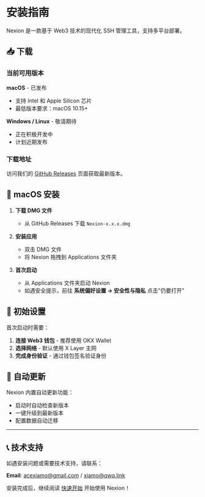 # 安装指南

Nexion 是一款基于 Web3 技术的现代化 SSH 管理工具，支持多平台部署。

## 📥 下载

### 当前可用版本

**macOS** - 已发布
- 支持 Intel 和 Apple Silicon 芯片
- 最低版本要求：macOS 10.15+

**Windows / Linux** - 敬请期待
- 正在积极开发中
- 计划近期发布

### 下载地址

访问我们的 [GitHub Releases](https://github.com/AceXiamo/Nexion/releases) 页面获取最新版本。

## 🍎 macOS 安装

1. **下载 DMG 文件**
   - 从 GitHub Releases 下载 `Nexion-x.x.x.dmg`

2. **安装应用**
   - 双击 DMG 文件
   - 将 Nexion 拖拽到 Applications 文件夹

3. **首次启动**
   - 从 Applications 文件夹启动 Nexion
   - 如遇安全提示，前往 **系统偏好设置 → 安全性与隐私** 点击"仍要打开"

## 🔧 初始设置

首次启动时需要：

1. **连接 Web3 钱包** - 推荐使用 OKX Wallet
2. **选择网络** - 默认使用 X Layer 主网
3. **完成身份验证** - 通过钱包签名验证身份

## 🔄 自动更新

Nexion 内置自动更新功能：
- 启动时自动检查新版本
- 一键升级到最新版本
- 配置数据自动迁移

---

## 📞 技术支持

如遇安装问题或需要技术支持，请联系：

**Email**: acexiamo@gmail.com / xiamo@qwq.link

安装完成后，继续阅读 [快速开始](/docs/getting-started) 开始使用 Nexion！